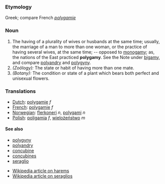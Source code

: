 ===Etymology===
Greek; compare French ''[[polygamie]]''
=== Noun ===
#The having of a plurality of wives or husbands at the same time; usually, the marriage of a man to more than one woman, or the practice of having several wives, at the same time; -- opposed to [[monogamy]]; as, the nations of the East practiced '''polygamy'''. See the Note under [[bigamy]], and compare [[polyandry]] and [[polygyny]].
#''(Zoölogy):'' The state or habit of having more than one mate.
#''(Botany):'' The condition or state of a plant which bears both perfect and unisexual flowers.

===Translations===
*[[Dutch]]: [[polygamie]] ''f''
*[[French]]: [[polygamie]] ''f''
*[[Norwegian]]: [[flerkoneri]] ''n'', [[polygami]] ''n''
*[[Polish]]: [[poligamia]] ''f'', [[wielożeństwo]] ''m''


====See also====
* [[polygyny]]
* [[polyandry]]
* [[concubine]]
* [[concubines]]
* [[seraglio]]

* [[en:Harem|Wikipedia article on harems]]
* [[en:Seraglio|Wikipedia article on seraglios]]